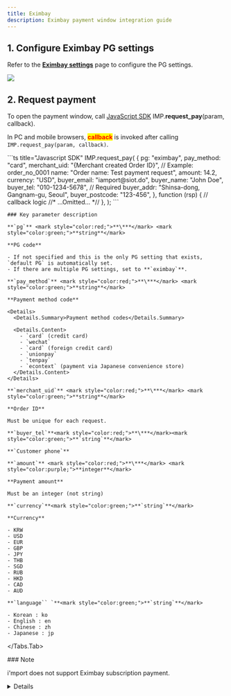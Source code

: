 ```yaml
---
title: Eximbay
description: Eximbay payment window integration guide
---
```



## 1. Configure Eximbay PG settings

Refer to the [**Eximbay settings**](../../ready/2-pg/payment-gateway-settings/undefined-6) page to
configure the PG settings.

![](</gitbook-assets/en/screenshot 2022-06-03 3.34.40.png>)

## 2. Request payment

To open the payment window, call [JavaScript SDK](../../sdk/javascript-sdk/readme)
IMP.**request\_pay**(param, callback).

In PC and mobile browsers, <mark style="color:red;">**callback**</mark> is invoked after calling `IMP.request_pay(param, callback)`.

<Tabs>
  <Tabs.Tab title="Authenticated payment request">
    ```ts title="Javascript SDK"
    IMP.request_pay(
      {
        pg: "eximbay",
        pay_method: "card",
        merchant_uid: "{Merchant created Order ID}", // Example: order_no_0001
        name: "Order name: Test payment request",
        amount: 14.2,
        currency: "USD",
        buyer_email: "iamport@siot.do",
        buyer_name: "John Doe",
        buyer_tel: "010-1234-5678", // Required
        buyer_addr: "Shinsa-dong, Gangnam-gu, Seoul",
        buyer_postcode: "123-456",
      },
      function (rsp) {
        // callback logic
        //* ...Omitted... *//
      },
    );
    ```

    ### Key parameter description

    **`pg`** <mark style="color:red;">**\***</mark> <mark style="color:green;">**string**</mark>

    **PG code**

    - If not specified and this is the only PG setting that exists, `default PG` is automatically set.
    - If there are multiple PG settings, set to **`eximbay`**.

    **`pay_method`** <mark style="color:red;">**\***</mark> <mark style="color:green;">**string**</mark>

    **Payment method code**

    <Details>
      <Details.Summary>Payment method codes</Details.Summary>

      <Details.Content>
        - `card` (credit card)
        - `wechat`
        - `card` (foreign credit card)
        - `unionpay`
        - `tenpay`
        - `econtext` (payment via Japanese convenience store)
      </Details.Content>
    </Details>

    **`merchant_uid`** <mark style="color:red;">**\***</mark> <mark style="color:green;">**string**</mark>

    **Order ID**

    Must be unique for each request.

    **`buyer_tel`**<mark style="color:red;">**\***</mark><mark style="color:green;">**`string`**</mark>

    **`Customer phone`**

    **`amount`** <mark style="color:red;">**\***</mark> <mark style="color:purple;">**integer**</mark>

    **Payment amount**

    Must be an integer (not string)

    **`currency`**<mark style="color:green;">**`string`**</mark>

    **Currency**

    - KRW
    - USD
    - EUR
    - GBP
    - JPY
    - THB
    - SGD
    - RUB
    - HKD
    - CAD
    - AUD

    **`language`` `**<mark style="color:green;">**`string`**</mark>

    - Korean : ko
    - English : en
    - Chinese : zh
    - Japanese : jp
  </Tabs.Tab>
</Tabs>

<Hint style="warning">
  ### Note

  i'mport does not support Eximbay subscription payment.
</Hint>

<Details>
  <Details.Summary>How to test convenience store payment</Details.Summary>

  <Details.Content>
    ### Convenience store payment method

    As with virtual accounts in Korea, payment is processed at the convenience store counter using the message sent to the customer by e-mail or text message after requesting payment via the payment window.

    - i'mport internally sets pay\_method : vbank
    - Sends callback and webhook to notify that Econtext has been created (status: ready / vbank\_num is fixed as unknown)
    - When Econtext confirms payment deposit, i'mport receives a response from Eximbay, changes status to `paid`, and sends a webhook for post-payment processing

    ### **Convenience store payment test procedure**

    As with the virtual account, you need to test the result of the customer's deposit and receive a notification upon deposit.

    1. Set Eximbay test mode to `ON` and proceed with the payment window.

    2. Write down the `pg_tid` value from the callback response (check the value from the PG approval number column in the i'mport Admin console)

    3. Log in from [http://test.econ.ne.jp/site/tuchi\_2/tuchi\_menu\_2.html](http://test.econ.ne.jp/site/tuchi_2/tuchi_menu_2.html) \
       (ID: ectest / password: #eg0810# )

    4. ShopID : 361301, orderID : `pg_tid` (from step 2)

    5. Click **登録** button at the bottom

    6. On the next page, click **登録** button

    7. Wait 10 minutes and then check that the status is changed to **paid** (at this point, webhook is sent to notify of the deposit)
  </Details.Content>
</Details>
